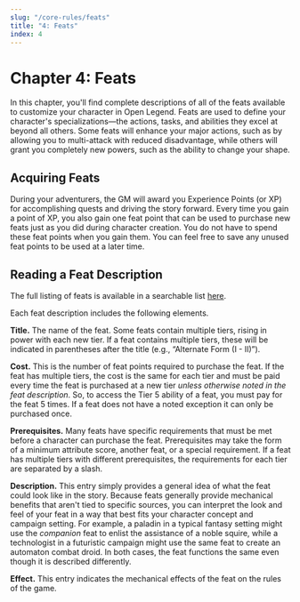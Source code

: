 ```yaml
---
slug: "/core-rules/feats"
title: "4: Feats"
index: 4
---
```



<TableOfContents headings={props.headings} />

# Chapter 4: Feats

In this chapter, you'll find complete descriptions of all of the feats available to customize your character in Open Legend. Feats are used to define your character's specializations—the actions, tasks, and abilities they excel at beyond all others. Some feats will enhance your major actions, such as by allowing you to multi-attack with reduced disadvantage, while others will grant you completely new powers, such as the ability to change your shape.

## Acquiring Feats

During your adventurers, the GM will award you Experience Points (or XP) for accomplishing quests and driving the story forward. Every time you gain a point of XP, you also gain one feat point that can be used to purchase new feats just as you did during character creation. You do not have to spend these feat points when you gain them. You can feel free to save any unused feat points to be used at a later time.

## Reading a Feat Description

The full listing of feats is available in a searchable list [here](http://openlegendrpg.com/feats).

Each feat description includes the following elements.

**Title.** The name of the feat. Some feats contain multiple tiers, rising in power with each new tier. If a feat contains multiple tiers, these will be indicated in parentheses after the title (e.g., “Alternate Form (I - II)”).

**Cost.** This is the number of feat points required to purchase the feat. If the feat has multiple tiers, the cost is the same for each tier and must be paid every time the feat is purchased at a new tier _unless otherwise noted in the feat description_. So, to access the Tier 5 ability of a feat, you must pay for the feat 5 times. If a feat does not have a noted exception it can only be purchased once.

**Prerequisites.** Many feats have specific requirements that must be met before a character can purchase the feat. Prerequisites may take the form of a minimum attribute score, another feat, or a special requirement. If a feat has multiple tiers with different prerequisites, the requirements for each tier are separated by a slash.

**Description.** This entry simply provides a general idea of what the feat could look like in the story. Because feats generally provide mechanical benefits that aren't tied to specific sources, you can interpret the look and feel of your feat in a way that best fits your character concept and campaign setting. For example, a paladin in a typical fantasy setting might use the _companion_ feat to enlist the assistance of a noble squire, while a technologist in a futuristic campaign might use the same feat to create an automaton combat droid. In both cases, the feat functions the same even though it is described differently.

**Effect.** This entry indicates the mechanical effects of the feat on the rules of the game.
